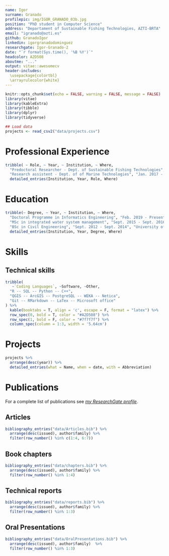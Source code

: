 ```yaml
---
name: Igor
surname: Granado
profilepic: img/IGOR_GRANADO_03b.jpg
position: "PhD student in Computer Science"
address: "Departament of Sustainable Fishing Technologies, AZTI-BRTA"
email: "igranado@azti.es"
github: GranadoIgor
linkedin: igorgranadodominguez
researchgate: Igor-Granado-2
date: "`r format(Sys.time(), '%B %Y')`"
headcolor: A2D508
aboutme: "..."
output: vitae::awesomecv
header-includes:
  \usepackage{colortbl}
  \arrayrulecolor{white}
---
```


```r
knitr::opts_chunk$set(echo = FALSE, warning = FALSE, message = FALSE)
library(vitae)
library(kableExtra)
library(tibble)
library(dplyr)
library(tidyverse)

## Load data
projects <- read_csv2("data/projects.csv")
```


# Professional Experience

```r
tribble( ~ Role, ~ Year, ~ Institution, ~ Where,
  "Predoctoral Researcher - Dept. of Sustainable Fishing Technologies", "Feb. 2019 - Present", "AZTI-BRTA", "Pasaia, SP",
  "Research assistent - Dept. of of Marine Technologies", "Jan. 2017 - Jan. 2019", "AZTI-BRTA", "Pasaia, SP") %>%
  detailed_entries(Institution, Year, Role, Where)
```


# Education

```r
tribble(~ Degree, ~ Year, ~ Institution, ~ Where,
  "Doctoral Programme in Informatics Engineering", "Feb. 2019 - Present", "University of the Basque Country", "Donostia, SP",
  "MSc in integrated water system management", "Sept. 2015 - Sept. 2016", "University of Cantabria", "Santander, SP",
  "BSc in Civil Engineering", "Sept. 2012 - Sept. 2014", "University of the Basque Country", "Donostia, SP") %>% 
  detailed_entries(Institution, Year, Degree, Where)
```


# Skills

## Technical skills

```r
tribble(
   ~`Coding Languages`, ~Software, ~Other,
  "R -- SQL -- Python -- C++",
  "QGIS -- ArcGIS -- PostgreSQL -- WEKA -- Netica",
  "Git -- RMarkdown -- LaTex -- Microsoft office"
) %>%
  kable(booktabs = T, align = 'c', escape = F, format = "latex") %>%
  row_spec(0, bold = T, color = "#A2D508") %>%
  row_spec(1, bold = F, color = "#7f7f7f") %>%
  column_spec(column = 1:3, width = '5.64cm')
```



# Projects

```r
projects %>%
  arrange(desc(year)) %>%
  detailed_entries(what = Name, when = date, with = Abbreviation)
```


<!-- \newpage -->


# Publications

For a complete list of publications see [*my ResearchGate profile*](https://www.researchgate.net/profile/Igor-Granado-2).

## Articles

```r
bibliography_entries("data/Articles.bib") %>% 
  arrange(desc(issued), author$family) %>% 
  filter(row_number() %in% c(1:4, 6:7))
```


## Book chapters

```r
bibliography_entries("data/chapters.bib") %>%
  arrange(desc(issued), author$family) %>% 
  filter(row_number() %in% 1:4)
```


## Technical reports

```r
bibliography_entries("data/reports.bib") %>%
  arrange(desc(issued), author$family) %>% 
  filter(row_number() %in% 1:3)
```


## Oral Presentations

```r
bibliography_entries("data/OralPresentations.bib") %>%
  arrange(desc(issued), author$family)  %>% 
  filter(row_number() %in% 1:3)
```



